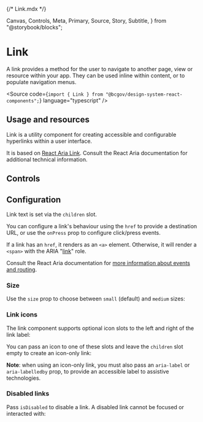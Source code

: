 {/* Link.mdx */}

  Canvas,
  Controls,
  Meta,
  Primary,
  Source,
  Story,
  Subtitle,
} from "@storybook/blocks";


<Meta title="Utility/Link" />

# Link

<Subtitle>
  A link provides a method for the user to navigate to another page, view or
  resource within your app. They can be used inline within content, or to
  populate navigation menus.
</Subtitle>

<Source
  code={`import { Link } from "@bcgov/design-system-react-components";`}
  language="typescript"
/>

## Usage and resources

Link is a utility component for creating accessible and configurable hyperlinks within a user interface.

It is based on [React Aria Link](https://react-spectrum.adobe.com/react-aria/Link.html). Consult the React Aria documentation for additional technical information.

## Controls

<Primary of={LinkStories} />
<Controls of={LinkStories.LinkTemplate} />

## Configuration

Link text is set via the `children` slot.

You can configure a link's behaviour using the `href` to provide a destination URL, or use the `onPress` prop to configure click/press events.

If a link has an `href`, it renders as an `<a>` element. Otherwise, it will render a `<span>` with the ARIA "[link](https://developer.mozilla.org/en-US/docs/Web/Accessibility/ARIA/Roles/link_role)" role.

Consult the React Aria documentation for [more information about events and routing](https://react-spectrum.adobe.com/react-aria/Link.html#events).

### Size

Use the `size` prop to choose between `small` (default) and `medium` sizes:

<Canvas of={LinkStories.SmallLink} />
<Canvas of={LinkStories.MediumLink} />

### Link icons

The link component supports optional icon slots to the left and right of the link label:

<Canvas of={LinkStories.LinkWithLeftIcon} />
<Canvas of={LinkStories.LinkWithRightIcon} />

You can pass an icon to one of these slots and leave the `children` slot empty to create an icon-only link:

<Canvas of={LinkStories.IconOnlyLink} />

**Note**: when using an icon-only link, you must also pass an `aria-label` or `aria-labelledby` prop, to provide an accessible label to assistive technologies.

### Disabled links

Pass `isDisabled` to disable a link. A disabled link cannot be focused or interacted with:

<Canvas of={LinkStories.DisabledLink} />
